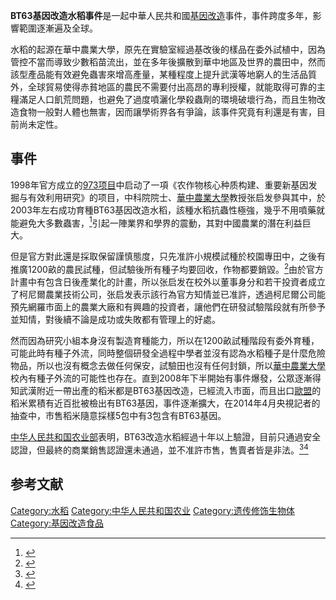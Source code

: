 {{refimprove|time=2014-07-30T04:18:15+00:00}}
'''BT63基因改造水稻事件'''是一起中華人民共和國[[基因改造|基因改造]]事件，事件跨度多年，影響範圍逐漸遍及全球。

水稻的起源在華中農業大學，原先在實驗室經過基改後的樣品在委外試植中，因為管控不當而導致少數稻苗流出，並在多年後擴散到華中地區及世界的農田中，然而該型產品能有效避免蟲害來增高產量，某種程度上提升武漢等地窮人的生活品質外，全球貿易使得赤貧地區的農民不需要付出高昂的專利授權，就能取得可靠的主糧滿足人口飢荒問題，也避免了過度噴灑化學殺蟲劑的環境破壞行為，而且生物改造食物一般對人體也無害，因而讓學術界各有爭論，該事件究竟有利還是有害，目前尚未定性。

==事件==
1998年官方成立的[[973项目|973项目]]中启动了一項《农作物核心种质构建、重要新基因发掘与有效利用研究》的项目，中科院院士、[[華中農業大學|華中農業大學]]教授张启发參與其中，於2003年左右成功育種BT63基因改造水稻，該種水稻抗蟲性極強，幾乎不用噴藥就能避免大多數蟲害，<ref>{{Cite web |url=http://sc.people.com.cn/n/2014/0728/c345167-21799385.html |title=新華社-轉基因米早在市場各處 |accessdate=2019-04-15 |archive-date=2019-04-15 |archive-url=https://web.archive.org/web/20190415211532/http://sc.people.com.cn/n/2014/0728/c345167-21799385.html |dead-url=no }}</ref>引起一陣業界和學界的震動，其對中國農業的潛在利益巨大。

但是官方對此還是採取保留謹慎態度，只先准許小規模試種於校園專田中，之後有推廣1200畝的農民試種，但試驗後所有種子均要回收，作物都要銷毀。<ref>{{Cite web |url=https://v.qq.com/x/page/p01331t4kgc.html |title=央視-轉基因大米事件 |accessdate=2019-04-15 |archive-date=2019-04-15 |archive-url=https://web.archive.org/web/20190415211534/https://v.qq.com/x/page/p01331t4kgc.html |dead-url=no }}</ref>由於官方計畫中有包含日後產業化的計畫，所以张启发在校外以董事身分和若干投資者成立了柯尼爾農業技術公司，张启发表示該行為官方知情並已准許，透過柯尼爾公司能預先網羅市面上的農業大廠和有興趣的投資者，讓他們在研發試驗階段就有所參予並知情，對後續不論是成功或失敗都有管理上的好處。

然而因為研究小組本身沒有製造育種能力，所以在1200畝試種階段有委外育種，可能此時有種子外流，同時整個研發全過程中學者並沒有認為水稻種子是什麼危險物品，所以也沒有概念去做任何保安，試驗田也沒有任何封鎖，所以[[華中農業大學|華中農業大學]]校內有種子外流的可能性也存在。直到2008年下半開始有事件爆發，公眾逐漸得知武漢附近一帶出產的稻米都是BT63基因改造，已經流入市面，而且出口[[歐盟|歐盟]]的稻米累積有近百批被檢出有BT63基因，事件逐漸擴大，在2014年4月央視記者的抽查中，市售稻米隨意採樣5包中有3包含有BT63基因。

[[中华人民共和国农业部|中华人民共和国农业部]]表明，BT63改造水稻經過十年以上驗證，目前只通過安全認證，但最終的商業銷售認證還未通過，並不准許市售，售賣者皆是非法。<ref>{{Cite web |url=http://www.gmcontaminationregister.org/index.php?content=nw_detail3 |title=Illegal Rice Bt63 from China |access-date=2014-07-27 |archive-url=https://web.archive.org/web/20140808070821/http://www.gmcontaminationregister.org/index.php?content=nw_detail3 |archive-date=2014-08-08 |dead-url=yes }}</ref><ref>{{Cite web |url=https://www.dailymotion.com/video/x36enrh |title=央視-基因米事件 |accessdate=2019-04-15 |archive-date=2019-04-15 |archive-url=https://web.archive.org/web/20190415211532/https://www.dailymotion.com/video/x36enrh |dead-url=no }}</ref>

==参考文献==
{{reflist}}
[[Category:水稻|Category:水稻]]
[[Category:中华人民共和国农业|Category:中华人民共和国农业]]
[[Category:遗传修饰生物体|Category:遗传修饰生物体]]
[[Category:基因改造食品|Category:基因改造食品]]